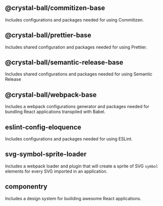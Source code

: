 <!--
  ℹ️ This document is for referencing the base packages for building 🔮 projects
-->

## @crystal-ball/commitizen-base

Includes configurations and packages needed for using Commitizen.

## @crystal-ball/prettier-base

Includes shared configuration and packages needed for using Prettier.

## @crystal-ball/semantic-release-base

Includes shared configurations and packages needed for using Semantic Release

## @crystal-ball/webpack-base

Includes a webpack configurations generator and packages needed for bundling React
applications transpiled with Babel.

## eslint-config-eloquence

Includes configurations and packages needed for using ESLint.

## svg-symbol-sprite-loader

Includes a webpack loader and plugin that will create a sprite of SVG `symbol` elements
for every SVG imported in an application.

## componentry

Includes a design system for buiilding awesome React applications.
